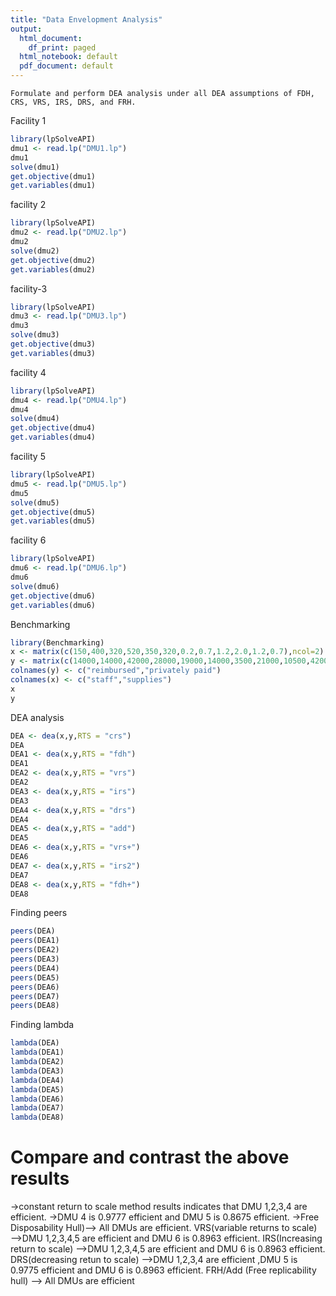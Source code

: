---
title: "Data Envelopment Analysis"
output:
  html_document:
    df_print: paged
  html_notebook: default
  pdf_document: default
---

	Formulate and perform DEA analysis under all DEA assumptions of FDH, CRS, VRS, IRS, DRS, and FRH.

Facility 1
```{r}
library(lpSolveAPI)
dmu1 <- read.lp("DMU1.lp")
dmu1
solve(dmu1)
get.objective(dmu1)
get.variables(dmu1)
```

facility 2
```{r}
library(lpSolveAPI)
dmu2 <- read.lp("DMU2.lp")
dmu2
solve(dmu2)
get.objective(dmu2)
get.variables(dmu2)
```

facility-3
```{r}
library(lpSolveAPI)
dmu3 <- read.lp("DMU3.lp")
dmu3
solve(dmu3)
get.objective(dmu3)
get.variables(dmu3)
```

facility 4
```{r}
library(lpSolveAPI)
dmu4 <- read.lp("DMU4.lp")
dmu4
solve(dmu4)
get.objective(dmu4)
get.variables(dmu4)
```

facility 5
```{r}
library(lpSolveAPI)
dmu5 <- read.lp("DMU5.lp")
dmu5
solve(dmu5)
get.objective(dmu5)
get.variables(dmu5)
```

facility 6
```{r}
library(lpSolveAPI)
dmu6 <- read.lp("DMU6.lp")
dmu6
solve(dmu6)
get.objective(dmu6)
get.variables(dmu6)
```

Benchmarking
```{r}
library(Benchmarking)
x <- matrix(c(150,400,320,520,350,320,0.2,0.7,1.2,2.0,1.2,0.7),ncol=2)
y <- matrix(c(14000,14000,42000,28000,19000,14000,3500,21000,10500,42000,25000,15000),ncol = 2)
colnames(y) <- c("reimbursed","privately paid")
colnames(x) <- c("staff","supplies")
x
y
```

DEA analysis
```{r}
DEA <- dea(x,y,RTS = "crs")            
DEA
DEA1 <- dea(x,y,RTS = "fdh")            
DEA1
DEA2 <- dea(x,y,RTS = "vrs")           
DEA2
DEA3 <- dea(x,y,RTS = "irs")            
DEA3
DEA4 <- dea(x,y,RTS = "drs")           
DEA4
DEA5 <- dea(x,y,RTS = "add")            
DEA5
DEA6 <- dea(x,y,RTS = "vrs+")  
DEA6
DEA7 <- dea(x,y,RTS = "irs2")
DEA7
DEA8 <- dea(x,y,RTS = "fdh+") 
DEA8
```

Finding peers
```{r}
peers(DEA)
peers(DEA1)
peers(DEA2)
peers(DEA3)
peers(DEA4)
peers(DEA5)
peers(DEA6)
peers(DEA7)
peers(DEA8)
```

Finding lambda
```{r}
lambda(DEA)
lambda(DEA1)
lambda(DEA2)
lambda(DEA3)
lambda(DEA4)
lambda(DEA5)
lambda(DEA6)
lambda(DEA7)
lambda(DEA8)
```
#	Compare and contrast the above results

->constant return to scale method results indicates that DMU 1,2,3,4 are efficient.
->DMU 4 is 0.9777 efficient and DMU 5 is 0.8675 efficient.
->Free Disposability Hull)—> All DMUs are efficient. VRS(variable returns to scale) —>DMU 1,2,3,4,5 are efficient and DMU 6 is 0.8963 efficient. IRS(Increasing return to scale)
–>DMU 1,2,3,4,5 are efficient and DMU 6 is 0.8963 efficient. DRS(decreasing retun to scale)
—>DMU 1,2,3,4 are efficient ,DMU 5 is 0.9775 efficient and DMU 6 is 0.8963 efficient. FRH/Add (Free replicability hull)
—> All DMUs are efficient
